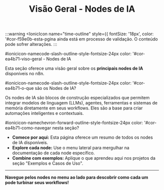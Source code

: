 ﻿---
sidebar_position: 1
title: Visão Geral - Nodes de IA
description: Introdução aos nodes de IA disponíveis no n8n
keywords: [n8n, ia, nodes, inteligência artificial, overview]
---

:::warning
<IonicIcon name="time-outline" style={{ fontSize: '18px', color: '#cor-f59e0b-esta-pgina ainda está em processo de validação. O conteúdo pode sofrer alterações.
:::

#ionicicon-namecode-slash-outline-style-fontsize-24px color: '#cor-ea4b71-viso-geral - Nodes de IA

Esta seção oferece uma visão geral sobre os **principais nodes de IA** disponíveis no n8n.

#ionicicon-namecode-slash-outline-style-fontsize-24px color: '#cor-ea4b71-o-que são os Nodes de IA?

Os nodes de IA são blocos de construção especializados que permitem integrar modelos de linguagem (LLMs), agentes, ferramentas e sistemas de memória diretamente em seus workflows. Eles são a base para criar automações inteligentes e contextuais.

#ionicicon-namechevron-forward-outline-style-fontsize-24px color: '#cor-ea4b71-como-navegar nesta seção?

- **Comece por aqui:** Esta página oferece um resumo de todos os nodes de IA disponíveis.
- **Explore cada node:** Use o menu lateral para mergulhar na documentação de cada node específico.
- **Combine com exemplos:** Aplique o que aprendeu aqui nos projetos da seção "Exemplos e Casos de Uso".

---

**Navegue pelos nodes no menu ao lado para descobrir como cada um pode turbinar seus workflows!**

